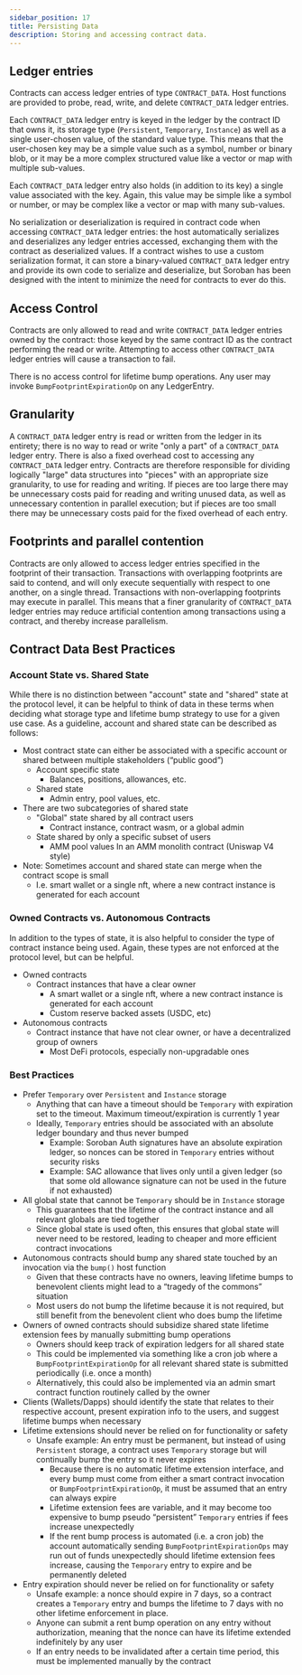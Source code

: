 ```yaml
---
sidebar_position: 17
title: Persisting Data
description: Storing and accessing contract data.
---
```


## Ledger entries

Contracts can access ledger entries of type `CONTRACT_DATA`. Host functions are provided to probe, read, write, and delete `CONTRACT_DATA` ledger entries.

Each `CONTRACT_DATA` ledger entry is keyed in the ledger by the contract ID that owns it, its storage type (`Persistent`, `Temporary`, `Instance`) as well as a single user-chosen value, of the standard value type. This means that the user-chosen key may be a simple value such as a symbol, number or binary blob, or it may be a more complex structured value like a vector or map with multiple sub-values.

Each `CONTRACT_DATA` ledger entry also holds (in addition to its key) a single value associated with the key. Again, this value may be simple like a symbol or number, or may be complex like a vector or map with many sub-values.

No serialization or deserialization is required in contract code when accessing `CONTRACT_DATA` ledger entries: the host automatically serializes and deserializes any ledger entries accessed, exchanging them with the contract as deserialized values. If a contract wishes to use a custom serialization format, it can store a binary-valued `CONTRACT_DATA` ledger entry and provide its own code to serialize and deserialize, but Soroban has been designed with the intent to minimize the need for contracts to ever do this.

## Access Control

Contracts are only allowed to read and write `CONTRACT_DATA` ledger entries owned by the contract: those keyed by the same contract ID as the contract performing the read or write. Attempting to access other `CONTRACT_DATA` ledger entries will cause a transaction to fail.

There is no access control for lifetime bump operations. Any user may invoke `BumpFootprintExpirationOp` on any LedgerEntry.

## Granularity

A `CONTRACT_DATA` ledger entry is read or written from the ledger in its entirety; there is no way to read or write "only a part" of a `CONTRACT_DATA` ledger entry. There is also a fixed overhead cost to accessing any `CONTRACT_DATA` ledger entry. Contracts are therefore responsible for dividing logically "large" data structures into "pieces" with an appropriate size granularity, to use for reading and writing. If pieces are too large there may be unnecessary costs paid for reading and writing unused data, as well as unnecessary contention in parallel execution; but if pieces are too small there may be unnecessary costs paid for the fixed overhead of each entry.

## Footprints and parallel contention

Contracts are only allowed to access ledger entries specified in the footprint of their transaction. Transactions with overlapping footprints are said to contend, and will only execute sequentially with respect to one another, on a single thread. Transactions with non-overlapping footprints may execute in parallel. This means that a finer granularity of `CONTRACT_DATA` ledger entries may reduce artificial contention among transactions using a contract, and thereby increase parallelism.

## Contract Data Best Practices

### Account State vs. Shared State

While there is no distinction between "account" state and "shared" state at the protocol level, it can be helpful to think of data in these terms when deciding what storage type and lifetime bump strategy
to use for a given use case. As a guideline, account and shared state can be described as follows:

- Most contract state can either be associated with a specific account or shared between multiple stakeholders (“public good”)
  - Account specific state
    - Balances, positions, allowances, etc.
  - Shared state
    - Admin entry, pool values, etc.
- There are two subcategories of shared state
  - "Global" state shared by all contract users
    - Contract instance, contract wasm, or a global admin
  - State shared by only a specific subset of users
    - AMM pool values In an AMM monolith contract (Uniswap V4 style)
- Note: Sometimes account and shared state can merge when the contract scope is small
  - I.e. smart wallet or a single nft, where a new contract instance is generated for each account

### Owned Contracts vs. Autonomous Contracts

In addition to the types of state, it is also helpful to consider the type of contract instance being used. Again, these types are not enforced at the protocol level, but can be helpful.

- Owned contracts
  - Contract instances that have a clear owner
    - A smart wallet or a single nft, where a new contract instance is generated for each account
    - Custom reserve backed assets (USDC, etc)
- Autonomous contracts
  - Contract instance that have not clear owner, or have a decentralized group of owners
    - Most DeFi protocols, especially non-upgradable ones

### Best Practices

- Prefer `Temporary` over `Persistent` and `Instance` storage
  - Anything that can have a timeout should be `Temporary` with expiration set to the timeout. Maximum timeout/expiration is currently 1 year
  - Ideally, `Temporary` entries should be associated with an absolute ledger boundary and thus never bumped
    - Example: Soroban Auth signatures have an absolute expiration ledger, so nonces can be stored in `Temporary` entries without security risks
    - Example: SAC allowance that lives only until a given ledger (so that some old allowance signature can not be used in the future if not exhausted)
- All global state that cannot be `Temporary` should be in `Instance` storage
  - This guarantees that the lifetime of the contract instance and all relevant globals are tied together
  - Since global state is used often, this ensures that global state will never need to be restored, leading to cheaper and more efficient contract invocations
- Autonomous contracts should bump any shared state touched by an invocation via the `bump()` host function
  - Given that these contracts have no owners, leaving lifetime bumps to benevolent clients might lead to a “tragedy of the commons” situation
  - Most users do not bump the lifetime because it is not required, but still benefit from the benevolent client who does bump the lifetime
- Owners of owned contracts should subsidize shared state lifetime extension fees by manually submitting bump operations
  - Owners should keep track of expiration ledgers for all shared state
  - This could be implemented via something like a cron job where a `BumpFootprintExpirationOp` for all relevant shared state is submitted periodically (i.e. once a month)
  - Alternatively, this could also be implemented via an admin smart contract function routinely called by the owner
- Clients (Wallets/Dapps) should identify the state that relates to their respective account, present expiration info to the users, and suggest lifetime bumps when necessary
- Lifetime extensions should never be relied on for functionality or safety
  - Unsafe example: An entry must be permanent, but instead of using `Persistent` storage, a contract uses `Temporary` storage but will continually bump the entry so it never expires
    - Because there is no automatic lifetime extension interface, and every bump must come from either a smart contract invocation or `BumpFootprintExpirationOp`, it must be assumed that an entry can always expire
    - Lifetime extension fees are variable, and it may become too expensive to bump pseudo “persistent” `Temporary` entries if fees increase unexpectedly
    - If the rent bump process is automated (i.e. a cron job) the account automatically sending `BumpFootprintExpirationOps` may run out of funds unexpectedly should lifetime extension fees increase, causing the `Temporary` entry to expire and be permanently deleted
- Entry expiration should never be relied on for functionality or safety
  - Unsafe example: a nonce should expire in 7 days, so a contract creates a `Temporary` entry and bumps the lifetime to 7 days with no other lifetime enforcement in place.
  - Anyone can submit a rent bump operation on any entry without authorization, meaning that the nonce can have its lifetime extended indefinitely by any user
  - If an entry needs to be invalidated after a certain time period, this must be implemented manually by the contract
